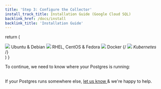 ```yaml
---
title: 'Step 3: Configure the Collector'
install_track_title: Installation Guide (Google Cloud SQL)
backlink_href: /docs/install
backlink_title: 'Installation Guide'
---
```




  return (
    <div className={styles.installChoice}>
      <Link
        className={styles.installChoiceStep}
        to="03_configure_the_collector_package"
      >
        <img src={imgLogoUbuntu} />
        Ubuntu &amp; Debian
      </Link>
      <Link
        className={styles.installChoiceStep}
        to="03_configure_the_collector_package"
      >
        <img src={imgLogoRedhat} />
        RHEL, CentOS &amp; Fedora
      </Link>
      <Link className={styles.installChoiceStep} to="03_configure_the_collector_docker">
        <img src={imgLogoDocker} />
        Docker
      </Link>
      {/*<Link className={styles.installChoiceStep} to="03_configure_the_collector_kubernetes">
        <img src="/images/docs/logo_kubernetes.png" />
        Kubernetes
      </Link>*/}
    </div>
  )
}

To continue, we need to know where your Postgres is running:

<SelectCollectorPlatform />

<br />
If your Postgres runs somewhere else, <a href="mailto:support@pganalyze.com">
  let us know
</a> & we're happy to help.
